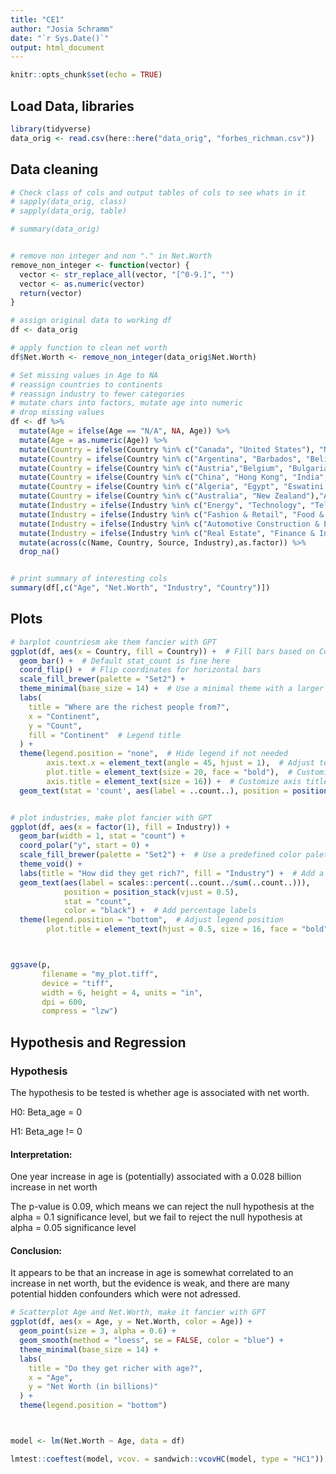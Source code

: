 ```yaml
---
title: "CE1"
author: "Josia Schramm"
date: "`r Sys.Date()`"
output: html_document
---
```


```r
knitr::opts_chunk$set(echo = TRUE)
```

## Load Data, libraries

```r
library(tidyverse)
data_orig <- read.csv(here::here("data_orig", "forbes_richman.csv"))

```

## Data cleaning

```r

# Check class of cols and output tables of cols to see whats in it
# sapply(data_orig, class)
# sapply(data_orig, table)

# summary(data_orig)


# remove non integer and non "." in Net.Worth
remove_non_integer <- function(vector) {
  vector <- str_replace_all(vector, "[^0-9.]", "")
  vector <- as.numeric(vector)
  return(vector)
}

# assign original data to working df
df <- data_orig

# apply function to clean net worth
df$Net.Worth <- remove_non_integer(data_orig$Net.Worth)

# Set missing values in Age to NA
# reassign countries to continents
# reassign industry to fewer categories
# mutate chars into factors, mutate age into numeric
# drop missing values
df <- df %>% 
  mutate(Age = ifelse(Age == "N/A", NA, Age)) %>% 
  mutate(Age = as.numeric(Age)) %>%
  mutate(Country = ifelse(Country %in% c("Canada", "United States"), "North America", Country)) %>% 
  mutate(Country = ifelse(Country %in% c("Argentina", "Barbados", "Belize", "Brazil", "Chile", "Colombia","Macau", "Guernsey", "Mexico", "Peru", "St. Kitts and Nevis", "Uruguay", "Venezuela"), "South America", Country)) %>% 
  mutate(Country = ifelse(Country %in% c("Austria","Belgium", "Bulgaria", "Cyprus", "Czechia", "Denmark", "Estonia", "Finland", "France", "Georgia", "Germany", "Greece", "Hungary", "Iceland", "Ireland", "Israel", "Italy", "Liechtenstein", "Monaco", "Netherlands", "Norway", "Poland", "Portugal", "Romania", "Russia", "Slovakia", "Spain", "Sweden", "Switzerland", "Ukraine", "United Kingdom"),"Europe", Country)) %>% 
  mutate(Country = ifelse(Country %in% c("China", "Hong Kong", "India", "Indonesia", "Japan", "Kazakhstan", "Lebanon", "Malaysia", "Nepal", "Oman", "Philippines", "Qatar", "Singapore", "South Korea", "Taiwan", "Thailand", "Turkey", "United Arab Emirates", "Vietnam"),"Asia", Country)) %>% 
  mutate(Country = ifelse(Country %in% c("Algeria", "Egypt", "Eswatini (Swaziland)", "Morocco", "Nigeria", "South Africa", "Tanzania" ),"Africa", Country)) %>% 
  mutate(Country = ifelse(Country %in% c("Australia", "New Zealand"),"Asia", Country)) %>% 
  mutate(Industry = ifelse(Industry %in% c("Energy", "Technology", "Telecom", "Construction & Engineering"), "Energy & Technology", Industry)) %>% 
  mutate(Industry = ifelse(Industry %in% c("Fashion & Retail", "Food & Beverage", "Gambling & Casinos", "Media & Entertainment", "Service", "Sports"),"Entertainment & Consumption", Industry)) %>% 
  mutate(Industry = ifelse(Industry %in% c("Automotive Construction & Engineering ", "Manufacturing", "Logistics", "Metals & Mining", "Automotive"),"Industrial & Manufacturing", Industry)) %>% 
  mutate(Industry = ifelse(Industry %in% c("Real Estate", "Finance & Investments"),"Real Estate & Finance", Industry)) %>% 
  mutate(across(c(Name, Country, Source, Industry),as.factor)) %>% 
  drop_na() 


# print summary of interesting cols
summary(df[,c("Age", "Net.Worth", "Industry", "Country")])

```

## Plots

```r

# barplot countriesm ake them fancier with GPT
ggplot(df, aes(x = Country, fill = Country)) +  # Fill bars based on Country for a colorful plot
  geom_bar() +  # Default stat_count is fine here
  coord_flip() +  # Flip coordinates for horizontal bars
  scale_fill_brewer(palette = "Set2") +
  theme_minimal(base_size = 14) +  # Use a minimal theme with a larger base font size
  labs(
    title = "Where are the richest people from?",
    x = "Continent",
    y = "Count",
    fill = "Continent"  # Legend title
  ) +
  theme(legend.position = "none",  # Hide legend if not needed
        axis.text.x = element_text(angle = 45, hjust = 1),  # Adjust text angle for x-axis labels (if you decide against coord_flip)
        plot.title = element_text(size = 20, face = "bold"),  # Customize plot title
        axis.title = element_text(size = 16)) +  # Customize axis titles
  geom_text(stat = 'count', aes(label = ..count..), position = position_stack(vjust = 0.5), color = "white")  # Add count labels


# plot industries, make plot fancier with GPT
ggplot(df, aes(x = factor(1), fill = Industry)) +
  geom_bar(width = 1, stat = "count") +
  coord_polar("y", start = 0) +
  scale_fill_brewer(palette = "Set2") +  # Use a predefined color palette for clarity
  theme_void() +
  labs(title = "How did they get rich?", fill = "Industry") +  # Add a meaningful title and adjust legend title
  geom_text(aes(label = scales::percent(..count../sum(..count..))),
            position = position_stack(vjust = 0.5),
            stat = "count",
            color = "black") +  # Add percentage labels
  theme(legend.position = "bottom",  # Adjust legend position
        plot.title = element_text(hjust = 0.5, size = 16, face = "bold"))  # Center and bold the title



ggsave(p,
       filename = "my_plot.tiff",
       device = "tiff",
       width = 6, height = 4, units = "in",
       dpi = 600,
       compress = "lzw")


```

## Hypothesis and Regression


### Hypothesis

The hypothesis to be tested is whether age is associated with net worth.


H0: Beta_age = 0

H1: Beta_age != 0


#### Interpretation:

One year increase in age is (potentially) associated with a 0.028 billion increase in net worth

The p-value is 0.09, which means we can reject the null hypothesis at the alpha = 0.1 significance level, but we fail to reject the null hypothesis at alpha = 0.05 significance level


#### Conclusion:

It appears to be that an increase in age is somewhat correlated to an increase in net worth, but the evidence is weak, and there are many potential hidden confounders which were not adressed.


```r

# Scatterplot Age and Net.Worth, make it fancier with GPT
ggplot(df, aes(x = Age, y = Net.Worth, color = Age)) +
  geom_point(size = 3, alpha = 0.6) +
  geom_smooth(method = "loess", se = FALSE, color = "blue") +
  theme_minimal(base_size = 14) +
  labs(
    title = "Do they get richer with age?",
    x = "Age",
    y = "Net Worth (in billions)"
  ) +
  theme(legend.position = "bottom")



model <- lm(Net.Worth ~ Age, data = df)

lmtest::coeftest(model, vcov. = sandwich::vcovHC(model, type = "HC1"))



```
